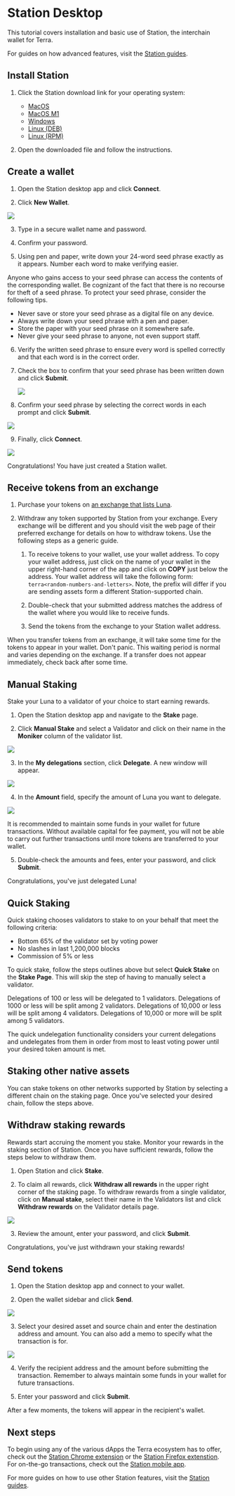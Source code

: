 
# Station Desktop

This tutorial covers installation and basic use of Station, the interchain wallet for Terra.

For guides on how advanced features, visit the [Station guides](../../station).

## Install Station

1. Click the Station download link for your operating system:

   - [MacOS](TODO)
   - [MacOS M1](TODO)
   - [Windows](TODO)
   - [Linux (DEB)](TODO)
   - [Linux (RPM)](TODO)

2. Open the downloaded file and follow the instructions.

## Create a wallet

1. Open the Station desktop app and click **Connect**.

2. Click **New Wallet**.

<img className="readme-img-lg" src="/img/screens/desktop/connect.png" />

3. Type in a secure wallet name and password.

4. Confirm your password.

5. Using pen and paper, write down your 24-word seed phrase exactly as it appears. Number each word to make verifying easier.

<Admonition type="danger" icon="🔥" title="Protect your seed phrase">
Anyone who gains access to your seed phrase can access the contents of the corresponding wallet. Be cognizant of the fact that there is no recourse for theft of a seed phrase. To protect your seed phrase, consider the following tips.

- Never save or store your seed phrase as a digital file on any device.
- Always write down your seed phrase with a pen and paper.
- Store the paper with your seed phrase on it somewhere safe.
- Never give your seed phrase to anyone, not even support staff.
  </Admonition>

6. Verify the written seed phrase to ensure every word is spelled correctly and that each word is in the correct order.

7. Check the box to confirm that your seed phrase has been written down and click **Submit**.

   <img className="readme-img-lg" src="/img/screens/desktop/new-wallet.png" />

8. Confirm your seed phrase by selecting the correct words in each prompt and click **Submit**.

<img className="readme-img-lg" src="/img/screens/desktop/seed.png" />

9. Finally, click **Connect**.

<img className="readme-img-lg" src="/img/screens/desktop/wallet.png" />

Congratulations! You have just created a Station wallet.

## Receive tokens from an exchange

1. Purchase your tokens on [an exchange that lists Luna](https://coinmarketcap.com/currencies/terra-luna-v2/markets/).

2. Withdraw any token supported by Station from your exchange. Every exchange will be different and you should visit the web page of their preferred exchange for details on how to withdraw tokens. Use the following steps as a generic guide.

   1. To receive tokens to your wallet, use your wallet address. To copy your wallet address, just click on the name of your wallet in the upper right-hand corner of the app and click on **COPY** just below the address. Your wallet address will take the following form: `terra<random-numbers-and-letters>`. Note, the prefix will differ if you are sending assets form a different Station-supported chain.

   2. Double-check that your submitted address matches the address of the wallet where you would like to receive funds.

   3. Send the tokens from the exchange to your Station wallet address.

<Admonition type="caution" icon="☢️" title="Transfer wait times">

When you transfer tokens from an exchange, it will take some time for the tokens to appear in your wallet. Don't panic. This waiting period is normal and varies depending on the exchange. If a transfer does not appear immediately, check back after some time.

</Admonition>

## Manual Staking

Stake your Luna to a validator of your choice to start earning rewards.

1. Open the Station desktop app and navigate to the **Stake** page.

2. Click **Manual Stake** and select a Validator and click on their name in the **Moniker** column of the validator list.

<img className="readme-img-lg" src="/img/screens/desktop/stake-page.png" />

3. In the **My delegations** section, click **Delegate**. A new window will appear.

<img className="readme-img-sm" src="/img/screens/desktop/stake-validator.png" />

4. In the **Amount** field, specify the amount of Luna you want to delegate.

<img className="readme-img-lg" src="/img/screens/desktop/stake-delegate.png" />

<Admonition type="caution" icon="☢️" title="Maintain funds for transaction fees">

It is recommended to maintain some funds in your wallet for future transactions. Without available capital for fee payment, you will not be able to carry out further transactions until more tokens are transferred to your wallet.

</Admonition>

5. Double-check the amounts and fees, enter your password, and click **Submit**.

Congratulations, you've just delegated Luna!

## Quick Staking

Quick staking chooses validators to stake to on your behalf that meet the following criteria:

- Bottom 65% of the validator set by voting power
- No slashes in last 1,200,000 blocks
- Commission of 5% or less

To quick stake, follow the steps outlines above but select **Quick Stake** on the **Stake Page**. This will skip the step of having to manually select a validator.

<Admonition type="info" icon="💡" title="Quick stake validators">
Delegations of 100 or less will be delegated to 1 validators.
Delegations of 1000 or less will be split among 2 validators.
Delegations of 10,000 or less will be split among 4 validators.
Delegations of 10,000 or more will be split among 5 validators.

</Admonition>

The quick undelegation functionality considers your current delegations and undelegates from them in order from most to least voting power until your desired token amount is met.

## Staking other native assets

You can stake tokens on other networks supported by Station by selecting a different chain on the staking page. Once you've selected your desired chain, follow the steps above.

## Withdraw staking rewards

Rewards start accruing the moment you stake. Monitor your rewards in the staking section of Station. Once you have sufficient rewards, follow the steps below to withdraw them.

1. Open Station and click **Stake**.

2. To claim all rewards, click **Withdraw all rewards** in the upper right corner of the staking page. To withdraw rewards from a single validator, click on **Manual stake**, select their name in the Validators list and click **Withdraw rewards** on the Validator details page.

<img className="readme-img-lg" src="/img/screens/desktop/stake-page.png" />

3. Review the amount, enter your password, and click **Submit**.

Congratulations, you've just withdrawn your staking rewards!

## Send tokens

1. Open the Station desktop app and connect to your wallet.

2. Open the wallet sidebar and click **Send**.

<img className="readme-img-lg" src="/img/screens/desktop/send-wallet.png" />

3. Select your desired asset and source chain and enter the destination address and amount. You can also add a memo to specify what the transaction is for.

<img className="readme-img-lg" src="/img/screens/desktop/send-submit.png" />

4. Verify the recipient address and the amount before submitting the transaction. Remember to always maintain some funds in your wallet for future transactions.

5. Enter your password and click **Submit**.

After a few moments, the tokens will appear in the recipient's wallet.

## Next steps

To begin using any of the various dApps the Terra ecosystem has to offer, check out the [Station Chrome extension](station-extension.mdx) or the [Station Firefox extenstion](station-firefox.mdx). For on-the-go transactions, check out the [Station mobile app](station-mobile.mdx).

For more guides on how to use other Station features, visit the [Station guides](../../../learn/station).
